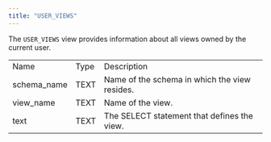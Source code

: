```yaml
---
title: "USER_VIEWS"
---
```


<div id="user_views" class="registered_link"></div>


The `USER_VIEWS` view provides information about all views owned by the current user.

|              |      |                                               |
|--------------|------|-----------------------------------------------|
| Name         | Type | Description                                   |
| schema\_name | TEXT | Name of the schema in which the view resides. |
| view\_name   | TEXT | Name of the view.                             |
| text         | TEXT | The SELECT statement that defines the view.   |
